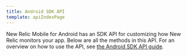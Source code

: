 ```yaml
---
title: Android SDK API
template: apiIndexPage
---
```


New Relic Mobile for Android has an SDK API for customizing how New Relic monitors your app. Below are all the methods in this API. For an overview on how to use the API, see [the Android SDK API guide](/docs/mobile-monitoring/new-relic-mobile-android/install-configure/work-android-sdk-api).
